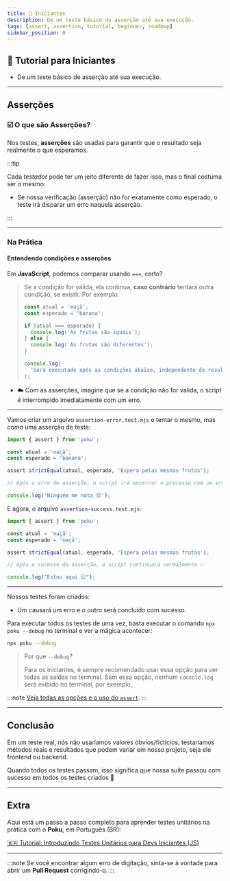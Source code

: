 ```yaml
---
title: 🐣 Iniciantes
description: De um teste básico de asserção até sua execução.
tags: [assert, assertion, tutorial, beginner, roadmap]
sidebar_position: 0
---
```



<div className='title-section'>
<aside>

# 🐣 Tutorial para Iniciantes

- De um teste básico de asserção até sua execução.

</aside>
<aside>
  <Junior className='logo' height='128' />
</aside>
</div>

<hr />

## Asserções

>

### ☑️ O que são Asserções?

Nos testes, **asserções** são usadas para garantir que o resultado seja realmente o que esperamos.

:::tip

Cada _testador_ pode ter um jeito diferente de fazer isso, mas o final costuma ser o mesmo:

- Se nossa verificação (asserção) não for exatamente como esperado, o teste irá disparar um erro naquela asserção.

:::

<hr />

### Na Prática

#### Entendendo condições e asserções

Em **JavaScript**, podemos comparar usando `===`, certo?

<blockquote>

Se a condição for válida, ela continua, **caso contrário** tentará outra condição, se existir. Por exemplo:

```js
const atual = 'maçã';
const esperado = 'banana';

if (atual === esperado) {
  console.log('As frutas são iguais');
} else {
  console.log('As frutas são diferentes');
}

console.log(
  'Será executado após as condições abaixo, independente do resultado'
);
```

</blockquote>

- ☁️ Com as asserções, imagine que se a condição não for válida, o script é interrompido imediatamente com um erro.

<hr />

Vamos criar um arquivo `assertion-error.test.mjs` e tentar o mesmo, mas como uma asserção de teste:

```js
import { assert } from 'poku';

const atual = 'maçã';
const esperado = 'banana';

assert.strictEqual(atual, esperado, 'Espera pelas mesmas frutas');

// Após o erro de asserção, o script irá encerrar o processo com um erro ❌

console.log('Ninguém me nota 😔');
```

E agora, o arquivo `assertion-success.test.mjs`:

```js
import { assert } from 'poku';

const atual = 'maçã';
const esperado = 'maçã';

assert.strictEqual(atual, esperado, 'Espera pelas mesmas frutas');

// Após o sucesso da asserção, o script continuará normalmente ✅

console.log("Estou aqui 😌");
```

<hr />

Nossos testes foram criados:

- Um causará um erro e o outro será concluído com sucesso.

Para executar todos os testes de uma vez, basta executar o comando `npx poku --debug` no terminal e ver a mágica acontecer:

```sh
npx poku --debug
```

> Por que `--debug`?
>
> Para os iniciantes, é sempre recomendado usar essa opção para ver todas as saídas no terminal. Sem essa opção, nenhum `console.log` será exibido no terminal, por exemplo.

:::note
[Veja todas as opções e o uso do `assert`](/docs/documentation/assert).
:::

<hr />

## Conclusão

Em um teste real, nós não usaríamos valores óbvios/fictícios, testaríamos métodos reais e resultados que podem variar em nosso projeto, seja ele frontend ou backend.

Quando todos os testes passam, isso significa que nossa suíte passou com sucesso em todos os testes criados 🎉

<hr />

## Extra

Aqui está um passo a passo completo para aprender testes unitários na prática com o **Poku**, em Português (BR):

[🇧🇷 Tutorial: Introduzindo Testes Unitários para Devs Iniciantes (JS)](https://www.tabnews.com.br/wellwelwel/tutorial-introduzindo-testes-unitarios-para-devs-iniciantes-js)

<hr />

:::note
Se você encontrar algum erro de digitação, sinta-se à vontade para abrir um **Pull Request** corrigindo-o.
:::
